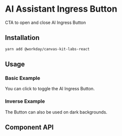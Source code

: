 


<Meta of={AIIngressButtonStories} />

# AI Assistant Ingress Button

CTA to open and close AI Ingress Button

## Installation

```sh
yarn add @workday/canvas-kit-labs-react
```


## Usage

### Basic Example

You can click to toggle the AI Ingress Button.

<ExampleCodeBlock code={Basic} />

### Inverse Example

The Button can also be used on dark backgrounds.

<ExampleCodeBlock code={Inverse} />


## Component API

<SymbolDoc name="AIIngressButton" hideDescription />

